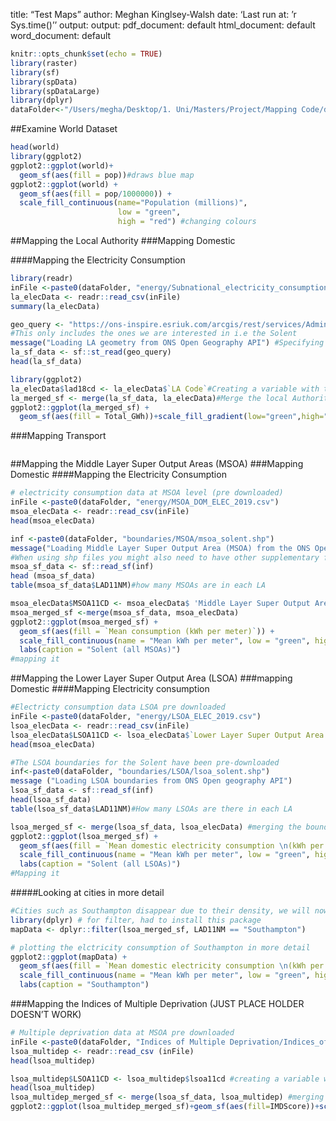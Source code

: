 
title: "Test Maps"
author: Meghan Kinglsey-Walsh
date: 'Last run at: 'r Sys.time()''
output:
output:
  pdf_document: default
  html_document: default
  word_document: default

```{r setup, include=FALSE}
knitr::opts_chunk$set(echo = TRUE)
library(raster)
library(sf)
library(spData)
library(spDataLarge)
library(dplyr)
dataFolder<-"/Users/megha/Desktop/1. Uni/Masters/Project/Mapping Code/data/"
```

##Examine World Dataset
```{r Mapping population of the world (using ggplot2)}
head(world)
library(ggplot2)
ggplot2::ggplot(world)+
  geom_sf(aes(fill = pop))#draws blue map
ggplot2::ggplot(world) + 
  geom_sf(aes(fill = pop/1000000)) +
  scale_fill_continuous(name="Population (millions)",
                        low = "green",
                        high = "red") #changing colours

```

##Mapping the Local Authority
###Mapping Domestic

####Mapping the Electricity Consumption
```{r loading in Local Authority electricity consumption data}
library(readr)
inFile <-paste0(dataFolder, "energy/Subnational_electricity_consumption_statistics_2019.csv")
la_elecData <- readr::read_csv(inFile)
summary(la_elecData)

```
```{r Loading in the Boundary Data for local authorities we are intrested in}
geo_query <- "https://ons-inspire.esriuk.com/arcgis/rest/services/Administrative_Boundaries/Local_Authority_Districts_December_2018_Boundaries_UK_BGC/MapServer/0/query?where=lad18nm%20IN%20(%27Southampton%27,%27Portsmouth%27,%27Winchester%27,%27Eastleigh%27,%27Isle%20of%20Wight%27,%27Fareham%27,%27Gosport%27,%27Test%20Valley%27,%27East%20Hampshire%27,%27Havant%27,%27New%20Forest%27,%27Hart%27,%27Basingstoke%20and%20Deane%27)&outFields=lad18cd,lad18nm,long,lat&outSR=4326&f=geojson"
#This only includes the ones we are interested in i.e the Solent
message("Loading LA geometry from ONS Open Geography API") #Specifying the location message
la_sf_data <- sf::st_read(geo_query)
head(la_sf_data)
```
```{r Mapping the local authority electricty consumption}
library(ggplot2)
la_elecData$lad18cd <- la_elecData$`LA Code`#Creating a variable with the local authority code in the same name of the consumption data
la_merged_sf <- merge(la_sf_data, la_elecData)#Merge the local Authority boundaries and the consumption data
ggplot2::ggplot(la_merged_sf) +
  geom_sf(aes(fill = Total_GWh))+scale_fill_gradient(low="green",high="red")

```
###Mapping Transport
```{r Loading the Transport consumption data}





```



















##Mapping the Middle Layer Super Output Areas (MSOA)
###Mapping Domestic
####Mapping the Electricity Consumption
```{r Loading in the MSOA electricity consumption data}
# electricity consumption data at MSOA level (pre downloaded)
inFile <-paste0(dataFolder, "energy/MSOA_DOM_ELEC_2019.csv")
msoa_elecData <- readr::read_csv(inFile)
head(msoa_elecData)
```

```{r Loading in the Boundary Data for the MSOA}
inf <-paste0(dataFolder, "boundaries/MSOA/msoa_solent.shp")
message("Loading Middle Layer Super Output Area (MSOA) from the ONS Open Georgraphy API")
#When using shp files you might also need to have other supplementary files in the same folder to allow it to run https://cfss.uchicago.edu/notes/simple-features/
msoa_sf_data <- sf::read_sf(inf) 
head (msoa_sf_data)
table(msoa_sf_data$LAD11NM)#how many MSOAs are in each LA
```
```{r Mapping the electrcity consumption of the MSOAs}
msoa_elecData$MSOA11CD <- msoa_elecData$ 'Middle Layer Super Output Area (MSOA) Code' #Creating a variable with the LA code and the name as in the sf_data
msoa_merged_sf <-merge(msoa_sf_data, msoa_elecData)
ggplot2::ggplot(msoa_merged_sf) + 
  geom_sf(aes(fill = `Mean consumption (kWh per meter)`)) +
  scale_fill_continuous(name = "Mean kWh per meter", low = "green", high = "red") +
  labs(caption = "Solent (all MSOAs)")
#mapping it
```

##Mapping the Lower Layer Super Output Area (LSOA)
###mapping Domestic
####Mapping Electricity consumption
```{r Loading in the LSOA electricty consumption data}
#Electricty consumption data LSOA pre downloaded
inFile <-paste0(dataFolder, "energy/LSOA_ELEC_2019.csv")
lsoa_elecData <- readr::read_csv(inFile)
lsoa_elecData$LSOA11CD <- lsoa_elecData$`Lower Layer Super Output Area (LSOA) Code`
head(msoa_elecData)
```

```{r Loading in boundary data for the LSOA}
#The LSOA boundaries for the Solent have been pre-downloaded
inf<-paste0(dataFolder, "boundaries/LSOA/lsoa_solent.shp")
message ("Loading LSOA boundaries from ONS Open geography API")
lsoa_sf_data <- sf::read_sf(inf)
head(lsoa_sf_data)
table(lsoa_sf_data$LAD11NM)#How many LSOAs are there in each LA
```
```{r Mapping the electricty consumption of the LSOAs}
lsoa_merged_sf <- merge(lsoa_sf_data, lsoa_elecData) #merging the boundaries and energy data
ggplot2::ggplot(lsoa_merged_sf) + 
  geom_sf(aes(fill = `Mean domestic electricity consumption \n(kWh per meter)`)) +
  scale_fill_continuous(name = "Mean kWh per meter", low = "green", high = "red") +
  labs(caption = "Solent (all LSOAs)")
#Mapping it
```
#####Looking at cities in more detail
```{r Looking at the cities in more detail}
#Cities such as Southampton disappear due to their density, we will now map Southampton alone to see this area in more detail
library(dplyr) # for filter, had to install this package
mapData <- dplyr::filter(lsoa_merged_sf, LAD11NM == "Southampton")

# plotting the elctricity consumption of Southampton in more detail
ggplot2::ggplot(mapData) + 
  geom_sf(aes(fill = `Mean domestic electricity consumption \n(kWh per meter)`)) +
  scale_fill_continuous(name = "Mean kWh per meter", low = "green", high = "red") +
  labs(caption = "Southampton")
```

###Mapping the Indices of Multiple Deprivation (JUST PLACE HOLDER DOESN'T WORK)
```{r Loading in the Indices of Multiple Deprivation data}
# Multiple deprivation data at MSOA pre downloaded
inFile <-paste0(dataFolder, "Indices of Multiple Deprivation/Indices_of_Multiple_Deprivation_(IMD)_2019.csv")
lsoa_multidep <- readr::read_csv (inFile)
head(lsoa_multidep)
```
```{r Mapping the Indices of deprevation for the LSOA}
lsoa_multidep$LSOA11CD <- lsoa_multidep$lsoa11cd #creating a variable with the LA code in the same name as in sf_data
head(lsoa_multidep)
lsoa_multidep_merged_sf <- merge(lsoa_sf_data, lsoa_multidep) #merging these
ggplot2::ggplot(lsoa_multidep_merged_sf)+geom_sf(aes(fill=IMDScore))+scale_fill_continuous(name="(Text)IMDScore", low="green",high="red")+labs(caption ="Solent (all MSOAs)")
```